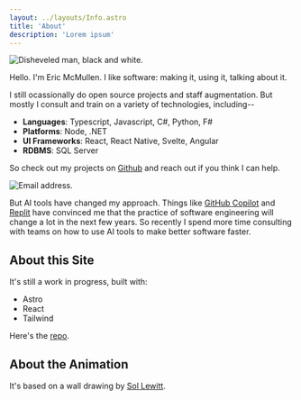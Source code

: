 ```yaml
---
layout: ../layouts/Info.astro
title: 'About'
description: 'Lorem ipsum'
---
```



<Image
  src={guy}
  alt='Disheveled man, black and white.'
  class='bc-framed-image w-64 float-right'
  loading='eager'
/>

Hello. I'm Eric McMullen. I like software: making it, using it, talking about it.

I still ocassionally do open source projects and staff augmentation. 
But mostly I consult and train on a variety of technologies, including--

- **Languages**: Typescript, Javascript, C#, Python, F#
- **Platforms**: Node, .NET
- **UI Frameworks**: React, React Native, Svelte, Angular
- **RDBMS**: SQL Server

So check out my projects on [Github](https://github.com/bathcat) and reach out if you think I can help.

<Image
  src={email}
  alt='Email address.'
  class='w-40 dark:invert mx-16 my-0'
  loading='eager'
/>


But AI tools have changed my approach. Things like [GitHub Copilot](https://github.com/features/copilot)
and [Replit](https://replit.com/) have convinced me that the practice of software engineering will
change a lot in the next few years. So recently I spend more time consulting with teams on how
to use AI tools to make better software faster.

## About this Site

It's still a work in progress, built with:

- Astro
- React
- Tailwind

Here's the [repo](https://github.com/bathcat/bathcat-home).

## About the Animation

It's based on a wall drawing by [Sol Lewitt](https://en.wikipedia.org/wiki/Sol_LeWitt).

